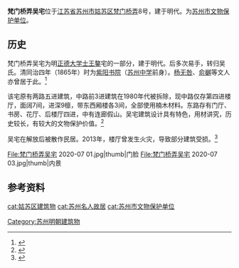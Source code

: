 {{文物保护单位
| 级别 = 县市级
| 省区市 = 苏州市
| 名称 = 梵门桥弄吴宅
| 图片 = 梵门桥弄吴宅 2020-07 02.jpg
| 编号 = 第二批
| 分类 = 古建筑
| 时代 = 明清
| 所在 = [[苏州市|苏州市]][[姑苏区|姑苏区]]
| 登录 = 1982年
}}
'''梵门桥弄吴宅'''位于[[江苏省|江苏省]][[苏州市|苏州市]][[姑苏区|姑苏区]][[梵门桥弄|梵门桥弄]]8号，建于明代。为[[苏州市文物保护单位|苏州市文物保护单位]]。

==历史==
梵门桥弄吴宅为明[[正德_(明朝)|正德]][[大学士|大学士]][[王鏊|王鏊]]宅的一部分，建于明代。后多次易手，转归吴氏。清同治四年（1865年）时为[[紫阳书院_(苏州)|紫阳书院]]（[[苏州中学|苏州中学]]前身）。[[杨无咎_(清朝)|杨无咎]]、[[俞樾|俞樾]]等文人亦曾居于此。<ref>{{cite web|url=http://www.sipac.gov.cn/sipnews/siptoday/20130809/hpzz/201308/t20130809_227886.htm|title=至情至性杨无咎|publisher=苏州日报|website=苏州工业园区管理委员会|date=2013-08-09|author=何大明|}}</ref>

该宅原有两路五进建筑，中路前3进建筑在1980年代被拆除，现中路仅存第四进楼厅，面阔7间，进深9檩，带东西厢楼各3间，全部使用楠木材料。东路存有门厅、书房、花厅、后楼厅四进，中有连廊假山。吴宅建筑设计具有特色，用材讲究，历史较长，有较大的文物保护价值。<ref>{{cite book|title=苏州词典|author=江洪 等|publisher=苏州大学出版社|date=1999-08|page=1032|isbn=7-81037-478-8}}</ref>

吴宅在解放后被散作民居。2013年，楼厅曾发生火灾，导致部分建筑受损。<ref>{{cite news|url=http://dz.xdkb.net/html/2013-07/28/content_283513.htm|title=500岁老宅失火 明大学士故居遭损毁|publisher=现代快报|date=2013-07-28}}</ref>

<gallery>
File:梵门桥弄吴宅 2020-07 01.jpg|thumb|门脸
File:梵门桥弄吴宅 2020-07 03.jpg|thumb|内景
</gallery>

==参考资料==
{{refs}}

{{coord|display=title}}
{{苏州市文物保护单位}}
{{DEFAULTSORT:fanmenqiaonong}}
[[cat:姑苏区建筑物|cat:姑苏区建筑物]]
[[cat:苏州名人故居|cat:苏州名人故居]]
[[cat:苏州市文物保护单位|cat:苏州市文物保护单位]]
[[Category:苏州明朝建筑物|Category:苏州明朝建筑物]]
